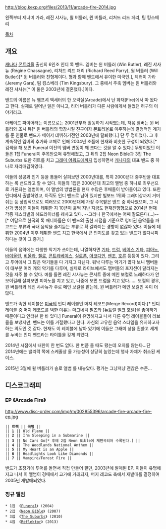 http://blog.kexp.org/files/2013/11/arcade-fire-2014.jpg

왼쪽부터 제너미 가라, 레진 샤사뉴, 윌 버틀러, 윈 버틀러, 리처드 리드 페리, 팀 킹스베리

[[목차]]

== 개요 ==
[[캐나다]] [[몬트리올]] 출신의 6인조 인디 록 밴드. 멤버는 윈 버틀러 (Win Butler), 레진 샤사뉴 (Régine Chassagne), 리처드 리드 패리 (Richard Reed Parry), 윌 버틀러 (Will Butler)[* 윈 버틀러와 친형제이다. 형과 함께 밴드에서 유이한 미국인.], 제러미 가라 (Jeremy Gara), 팀 킹스베리 (Tim Kingsbury). 그 중에서 주축 멤버는 윈 버틀러와 레진 샤사뉴[* 이 둘은 2003년에 결혼했다.]이다.

밴드의 이름은 뉴 햄프셔 엑세터의 한 오락실(Arcade)에서 난 화재(Fire)에서 따 왔다고 한다. 실제로 일어난 일은 아니고, 리더 버틀러가 다른 사람에게서 들었던 허구의 이야기라고.

아케이드 파이어라는 이름으로는 2001년부터 활동하기 시작했는데, 처음 멤버는 윈 버틀러와 조시 듀[* 윈 버틀러의 학창시절 친구이자 몬트리올로 이주하는데 결정적인 계기를 준 인물로 밴드가 메이저 데뷔하기전인 2003년에 탈퇴했다.] 단 두 명이었다. 그 후 계속적인 멤버의 추가와 교체로 인해 2004년 초쯤에 현재와 비슷한 구성이 되었다.[* 검색을 해 보면 Funeral 이전의 멤버 변동이 꽤 크다는 것을 알 수 있다.] 무명이었던 이들은 1집 Funeral이 주목받으며 유명해졌고, 그 뒤의 2집 Neon Bible과 3집 The Suburbs 또한 히트를 치고 [[그래미 어워드]]에까지 입성하면서 [[캐나다]]의 대표 밴드 중 하나로 자리매김하였다. 

이들의 성공과 인기 등을 통들어 살펴보면 2000년대를, 특히 2000년대 중후반을 대표하는 록 밴드라고 할 수 있다. 이들의 1집은 2000년대 최고의 앨범 중 하나로 최우선으로 거론되는 앨범이며, 이 앨범의 방법론을 현재 수많은 후배들이 받아들이고 있다. 또한 인디에서 출발하였고, 아직도 인디 밴드로 남아 있지만 빌보드 1위와 그래미상까지 거머쥐는 등 상업적으로도 여러모로 2000년대에 가장 주목받은 밴드 중 하나였으며, 그 시선과 명성은 이들이 데뷔한 지 10년이 훌쩍 지난 지금도 현재진행형으로 2014년 현재 각종 페스티벌의 헤드라이너를 꿰차고 있다. --그러나 한국에서는 어째 잘모른다(...)--[* 여담으로 한국의 록 매니아들은 이 밴드의 출현 시점을 기준으로 영미권 음악들을 파고드는 부류와 국내 음악을 즐겨듣는 부류로 확 갈라지는 경향이 없잖아 있다. 이들에 데뷔한 2004년 이후 데뷔한 밴드 치고 한국에서 큰 인지도를 갖고 있는 밴드가 없다시피하다는 것이 그 증거.]

이들의 음악에는 다양한 악기가 쓰이는데, 나열하자면 [[기타]], [[드럼]], [[베이스 기타]], [[피아노]], [[바이올린]], [[비올라]], [[첼로]], [[콘트라베이스]], [[실로폰]], [[아코디언]], [[밴조]], [[호른]] 등등이 있다. 그리고 투어에서 그 많은 악기들을 다 가지고 다닌다. 워낙 다루는 악기가 많다 보니 멤버들이 대부분 여러 개의 악기를 다루며, 실제로 라이브에서도 멤버들의 포지션이 달라지는 것을 자주 볼 수 있다. 예를 들면 레진 샤사뉴는 콘서트 중에 메인 보컬로 노래하다가 안보이길래 살펴보면 피아노를 치고 있고, 나중에 보면 드럼을 치고 있다...... 보컬의 경우, 윈 버틀러와 레진 샤사뉴가 주로 메인 보컬을 맡는데, 윈 버틀러가 메인 보컬인 곡이 더 많다.

밴드가 속한 레이블은 [[미국]]의 인디 레이블인 머지 레코드(Merge Record)이다.[* 인디 레이블 중 머지 레코드를 택한 이유는 마그네틱 필즈와 [뉴트럴 밀크 호텔]을 좋아하기 때문이다고 인터뷰 한 바 있다.] Funeral이 유명해지고 나서 다른 유명 레이블들이 러브콜을 보냈지만, 밴드는 이를 거절했다고 한다. 자신의 고유한 음악 스타일을 유지하고자 하는 의도인 것 같다. 현재도 이 레이블에 남아 있기에 이들은 그래미 상을 휩쓸고 세계를 누비는 인디 밴드라는 타이틀을 갖게 되었다.

2014년 시점에서 내한이 한 번도 없다. 한 번쯤 올 때도 됐는데 오지를 않는다...단 2014년에는 밸리락 쪽에 스케줄상 올 가능성이 상당히 높았는데 행사 자체가 취소된 케이스.

2015년 3월에 윌 버틀러가 솔로 앨범 <Policy>를 내놓았다. 평가는 그냥저냥 괜찮은 수준...

== 디스코그래피 ==
=== EP 《Arcade Fire》 ===
http://www.disc-order.com/img/m/002855396/arcade-fire-arcade-fire-ep.jpg

 || '''트랙''' || '''곡명''' ||
 || '''1''' || Old Flame ||
 || '''2''' || I'm Sleeping in a Submarine ||
 || '''3''' || No Cars Go[* 후에 2집 Neon Bible에 재편곡되어 수록된다.] ||
 || '''4''' || The Woodlands National Anthem ||
 || '''5''' || My Heart is an Apple ||
 || '''6''' || Headlights Look Like Diamonds ||
 || '''7''' || Vampire/Forest Fire ||

밴드가 초창기에 투어를 돌면서 직접 만들어 팔던, 2003년에 발매된 EP. 이들이 유명해지고 나서 이 앨범이 경매에서 고가에 거래되자, 머지 레코드 측에서 재발매를 결정하여 2005년 재발매되었다.
=== 정규 앨범 ===
 * 1집 《[[Funeral]]》 (2004)
 * 2집 《[[Neon Bible]]》 (2007)
 * 3집 《[[The Suburbs]]》 (2010)
 * 4집 《[[Reflektor]]》 (2013)  
